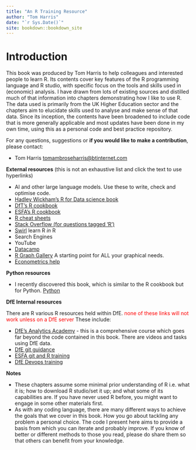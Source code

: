 ```yaml
--- 
title: "An R Training Resource"
author: "Tom Harris"
date: "`r Sys.Date()`"
site: bookdown::bookdown_site
---
```


# Introduction

This book was produced by Tom Harris to help colleagues and interested people to learn R. Its contents cover key features of the R programming language and R studio, with specific focus on the tools and skills used in (economic) analysis. I have drawn from lots of existing sources and distilled much of that information into chapters demonstrating how I like to use R. The data used is primarily from the UK Higher Education sector and the chapters aim to elucidate skills used to analyse and make sense of that data. Since its inception, the contents have been broadened to include code that is more generally applicable and most updates have been done in my own time, using this as a personal code and best practice repository. 

For any questions, suggestions or **if you would like to make a contribution**, please contact:

-   Tom Harris [tomambroseharris\@btinternet.com](mailto:tomambroseharris@btinternet.com){.email}


**External resources** (this is not an exhaustive list and click the text to use hyperlinks)

-   AI and other large language models. Use these to write, check and optimise code.
-   [Hadley Wickham's R for Data science book](https://r4ds.had.co.nz/explore-intro.html)
-   [DfT's R cookbook](https://departmentfortransport.github.io/R-cookbook/why-do-we-need-another-book.html)
-   [ESFA's R cookbook](https://rsconnect/rsc/esfa-r-training/)
-   [R cheat sheets](https://www.rstudio.com/resources/cheatsheets/)
-   [Stack Overflow (for questions tagged 'R')](https://stackoverflow.com/questions/tagged/r)
-   [Swirl](https://swirlstats.com/) learn R *in* R
-   Search Engines
-   YouTube
-   [Datacamp](https://www.datacamp.com/)
-   [R Graph Gallery](https://www.r-graph-gallery.com/) A starting point for ALL your graphical needs.
-   [Econometrics help](https://www.econometrics-with-r.org/index.html)


**Python resources**

- I recently discovered this book, which is similar to the R cookbook but for Python. [Python](https://aeturrell.github.io/python4DS/whole-game.html)


**DfE Internal resources**

There are R various R resources held within DfE. [none of these links will not work unless on a DfE server]{style="color:red;"} These include:

-   [DfE's Analytics Academy](https://trello.com/b/QdDx3VmA/analytics-academy-an-r-training-course) - this is a comprehensive course which goes far beyond the code contained in this book. There are videos and tasks using DfE data.
-  [DfE git guidance]( https://rsconnect/rsc/stats-production-guidance/git.html)
-  [ESFA git and R training](https://rsconnect/rsc/esfa-r-training/git-building-intuition.html)
- [DfE Devops training](https://dfe-analytical-services.github.io/azure-devops-for-analysis/index.html)


**Notes**

-   These chapters assume some minimal prior understanding of R i.e. what it is; how to download R studio/set it up; and what some of its capabilities are. If you have never used R before, you might want to engage in some other materials first. 
-   As with any coding language, there are many different ways to achieve the goals that we cover in this book. How you go about tackling any problem a personal choice. The code I present here aims to provide a basis from which you can iterate and probably improve. If you know of better or different methods to those you read, please do share them so that others can benefit from your knowledge.

